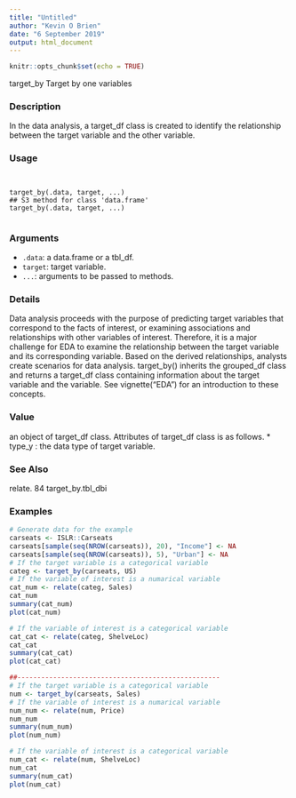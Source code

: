 ```yaml
---
title: "Untitled"
author: "Kevin O Brien"
date: "6 September 2019"
output: html_document
---
```


```r
knitr::opts_chunk$set(echo = TRUE)
```
target_by Target by one variables

### Description 

In the data analysis, a target_df class is created to identify the relationship between the target variable
and the other variable.

### Usage 
<pre><code>

target_by(.data, target, ...)
## S3 method for class 'data.frame'
target_by(.data, target, ...)

</code></pre>
### Arguments
 
* ``.data``: a data.frame or a tbl_df.
* ``target``: target variable.
* ``...``: arguments to be passed to methods.

### Details 

Data analysis proceeds with the purpose of predicting target variables that correspond to the facts
of interest, or examining associations and relationships with other variables of interest. Therefore,
it is a major challenge for EDA to examine the relationship between the target variable and its corresponding
variable. Based on the derived relationships, analysts create scenarios for data analysis.
target_by() inherits the grouped_df class and returns a target_df class containing information about
the target variable and the variable.
See vignette("EDA") for an introduction to these concepts.

### Value 

an object of target_df class. Attributes of target_df class is as follows.
*  type_y : the data type of target variable.

### See Also
 
relate.
84 target_by.tbl_dbi

### Examples
```r

# Generate data for the example
carseats <- ISLR::Carseats
carseats[sample(seq(NROW(carseats)), 20), "Income"] <- NA
carseats[sample(seq(NROW(carseats)), 5), "Urban"] <- NA
# If the target variable is a categorical variable
categ <- target_by(carseats, US)
# If the variable of interest is a numarical variable
cat_num <- relate(categ, Sales)
cat_num
summary(cat_num)
plot(cat_num)
```
```r
# If the variable of interest is a categorical variable
cat_cat <- relate(categ, ShelveLoc)
cat_cat
summary(cat_cat)
plot(cat_cat)
```
```r
##---------------------------------------------------
# If the target variable is a categorical variable
num <- target_by(carseats, Sales)
# If the variable of interest is a numarical variable
num_num <- relate(num, Price)
num_num
summary(num_num)
plot(num_num)
```
```r
# If the variable of interest is a categorical variable
num_cat <- relate(num, ShelveLoc)
num_cat
summary(num_cat)
plot(num_cat)
```
